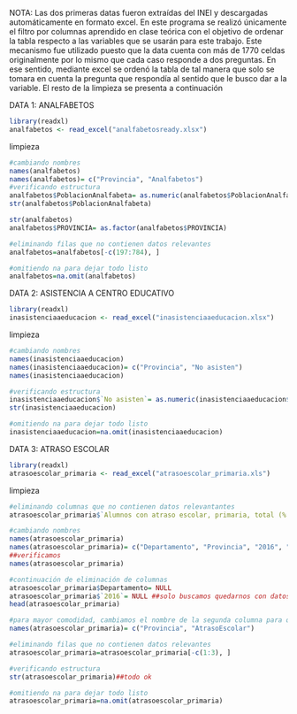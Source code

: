 NOTA: Las dos primeras datas fueron extraídas del INEI y descargadas automáticamente en formato excel. En este programa se realizó únicamente el filtro por columnas aprendido en clase teórica con el objetivo de ordenar la tabla respecto a las variables que se usarán para este trabajo.
Este mecanismo fue utilizado puesto que la data cuenta con más de 1770 celdas originalmente por lo mismo que cada caso responde a dos preguntas. En ese sentido, mediante excel se ordenó la tabla de tal manera que solo se tomara en cuenta la pregunta que respondía al sentido que le busco dar a la variable. El resto de la limpieza se presenta a continuación 

DATA 1: ANALFABETOS
```r
library(readxl)
analfabetos <- read_excel("analfabetosready.xlsx")

```
limpieza
```r
#cambiando nombres
names(analfabetos)
names(analfabetos)= c("Provincia", "Analfabetos")
#verificando estructura 
analfabetos$PoblacionAnalfabeta= as.numeric(analfabetos$PoblacionAnalfabeta)
str(analfabetos$PoblacionAnalfabeta)

str(analfabetos)
analfabetos$PROVINCIA= as.factor(analfabetos$PROVINCIA)

#eliminando filas que no contienen datos relevantes
analfabetos=analfabetos[-c(197:784), ]

#omitiendo na para dejar todo listo
analfabetos=na.omit(analfabetos)
```

DATA 2: ASISTENCIA A CENTRO EDUCATIVO 
```r
library(readxl)
inasistenciaaeducacion <- read_excel("inasistenciaaeducacion.xlsx")
```
limpieza
```r
#cambiando nombres
names(inasistenciaaeducacion)
names(inasistenciaaeducacion)= c("Provincia", "No asisten")
names(inasistenciaaeducacion)

#verificando estructura
inasistenciaaeducacion$`No asisten`= as.numeric(inasistenciaaeducacion$`No asisten`)
str(inasistenciaaeducacion)

#omitiendo na para dejar todo listo 
inasistenciaaeducacion=na.omit(inasistenciaaeducacion)
```

DATA 3: ATRASO ESCOLAR 
```r
library(readxl)
atrasoescolar_primaria <- read_excel("atrasoescolar_primaria.xls")
```
limpieza
```r
#eliminando columnas que no contienen datos relevantantes
atrasoescolar_primaria$`Alumnos con atraso escolar, primaria, total (% de matrícula inicial)`=NULL

#cambiando nombres
names(atrasoescolar_primaria)
names(atrasoescolar_primaria)= c("Departamento", "Provincia", "2016", "2017")
##verificamos
names(atrasoescolar_primaria)

#continuación de eliminación de columnas 
atrasoescolar_primaria$Departamento= NULL
atrasoescolar_primaria$`2016`= NULL ##solo buscamos quedarnos con datos del 2017 
head(atrasoescolar_primaria)

#para mayor comodidad, cambiamos el nombre de la segunda columna para que quede así:  
names(atrasoescolar_primaria)= c("Provincia", "AtrasoEscolar")

#eliminando filas que no contienen datos relevantes
atrasoescolar_primaria=atrasoescolar_primaria[-c(1:3), ]

#verificando estructura
str(atrasoescolar_primaria)##todo ok 

#omitiendo na para dejar todo listo 
atrasoescolar_primaria=na.omit(atrasoescolar_primaria)
```


